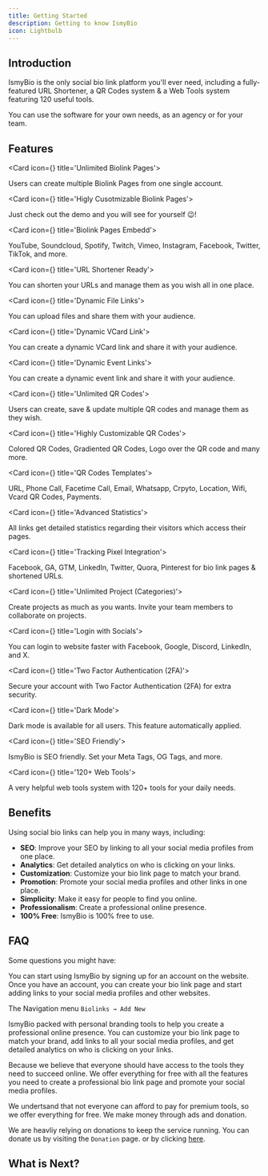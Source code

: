 ```yaml
---
title: Getting Started
description: Getting to know IsmyBio
icon: Lightbulb
---
```



## Introduction

IsmyBio is the only social bio link platform you'll ever need, including a fully-featured URL Shortener, a QR Codes system & a Web Tools system featuring 120 useful tools.

You can use the software for your own needs, as an agency or for your team.

## Features

<Cards>

<Card icon={<LucideInfinity className="text-purple-400" />} title='Unlimited Biolink Pages'>

Users can create multiple Biolink Pages from one single account.

</Card>

<Card icon={<PaintbrushIcon className="text-purple-400" />} title='Higly Cusotmizable Biolink Pages'>

Just check out the demo and you will see for yourself 😉!

</Card>

<Card icon={<Code2 className="text-purple-400"/>} title='Biolink Pages Embedd'>

YouTube, Soundcloud, Spotify, Twitch, Vimeo, Instagram, Facebook, Twitter, TikTok, and more.

</Card>

<Card icon={<ScissorsIcon className="text-orange-400"/>} title='URL Shortener Ready'>

You can shorten your URLs and manage them as you wish all in one place.

</Card>

<Card icon={<LucideFileUp className="text-green-400" />} title='Dynamic File Links'>

You can upload files and share them with your audience.

</Card>

<Card icon={<LucideIdCard className="text-blue-400" />} title='Dynamic VCard Link'>

You can create a dynamic VCard link and share it with your audience.

</Card>

<Card icon={<LucideCalendarPlus className="text-red-400"/>} title='Dynamic Event Links'>

You can create a dynamic event link and share it with your audience.

</Card>

<Card icon={<QrCodeIcon className="text-purple-400"/>} title='Unlimited QR Codes'>

Users can create, save & update multiple QR codes and manage them as they wish.

</Card>

<Card icon={<PaintbrushIcon className="text-purple-400" />} title='Highly Customizable QR Codes'>

Colored QR Codes, Gradiented QR Codes, Logo over the QR code and many more.

</Card>

<Card icon={<LucideLayoutTemplate className="text-purple-400" />} title='QR Codes Templates'>

URL, Phone Call, Facetime Call, Email, Whatsapp, Crpyto, Location, Wifi, Vcard QR Codes, Payments.

</Card>

<Card icon={<ActivityIcon className="text-red-400"/>} title='Advanced Statistics'>

All links get detailed statistics regarding their visitors which access their pages.

</Card>

<Card icon={<UnplugIcon className="text-blue-400"/>} title='Tracking Pixel Integration'>

Facebook, GA, GTM, LinkedIn, Twitter, Quora, Pinterest for bio link pages & shortened URLs.

</Card>

<Card icon={<FolderCog2 className="text-orange-400" />} title='Unlimited Project (Categories)'>

Create projects as much as you wants. Invite your team members to collaborate on projects.

</Card>

<Card icon={<LucideFacebook className="text-blue-400" />} title='Login with Socials'>

You can login to website faster with Facebook, Google, Discord, LinkedIn, and X.

</Card>

<Card icon={<LucideLock className="text-red-400"/>} title='Two Factor Authentication (2FA)'>

Secure your account with Two Factor Authentication (2FA) for extra security.

</Card>

<Card icon={<MoonStarIcon />} title='Dark Mode'>

Dark mode is available for all users. This feature automatically applied.

</Card>

<Card icon={<ZoomInIcon className="text-yellow-400" />} title='SEO Friendly'>

IsmyBio is SEO friendly. Set your Meta Tags, OG Tags, and more.

</Card>

<Card icon={<WrenchIcon className="text-purple-400" />} title='120+ Web Tools'>

A very helpful web tools system with 120+ tools for your daily needs.

</Card>

</Cards>

## Benefits

Using social bio links can help you in many ways, including:

- **SEO**: Improve your SEO by linking to all your social media profiles from one place.
- **Analytics**: Get detailed analytics on who is clicking on your links.
- **Customization**: Customize your bio link page to match your brand.
- **Promotion**: Promote your social media profiles and other links in one place.
- **Simplicity**: Make it easy for people to find you online.
- **Professionalism**: Create a professional online presence.
- **100% Free**: IsmyBio is 100% free to use.

## FAQ

Some questions you might have:

<Accordions>

<Accordion title="How can I start using IsmyBio?">

You can start using IsmyBio by signing up for an account on the website. Once you have an account, you can create your bio link page and start adding links to your social media profiles and other websites.

The Navigation menu `Biolinks → Add New`

</Accordion>

<Accordion title="How can IsmyBio Improve my Personal Branding?">

IsmyBio packed with personal branding tools to help you create a professional online presence. You can customize your bio link page to match your brand, add links to all your social media profiles, and get detailed analytics on who is clicking on your links.

</Accordion>

<Accordion title="Why IsmyBio 100% Free?">

Because we believe that everyone should have access to the tools they need to succeed online. We offer everything for free with all the features you need to create a professional bio link page and promote your social media profiles.

</Accordion>

<Accordion title="How IsmyBio is Free?">

We undertsand that not everyone can afford to pay for premium tools, so we offer everything for free. We make money through ads and donation.

We are heavliy relying on donations to keep the service running. You can donate us by visiting the `Donation` page. or by clicking [here](https://app.midtrans.com/payment-links/ardeanbimasaputra).

</Accordion>

</Accordions>

## What is Next?

<Cards>
  <Card title="About the Author" href="/docs/author" />
  <Card title="About Ardean Studio" href="https://ardeanstudio.com" target="_blank" />
</Cards>
